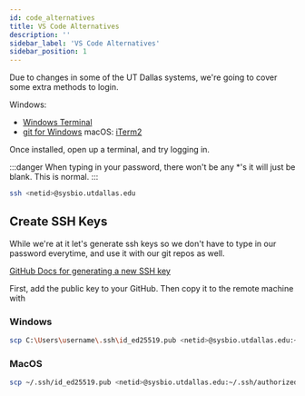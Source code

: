 ```yaml
---
id: code_alternatives
title: VS Code Alternatives
description: ''
sidebar_label: 'VS Code Alternatives'
sidebar_position: 1
---
```


Due to changes in some of the UT Dallas systems, we're going to cover some extra
methods to login.

Windows:

- [Windows Terminal](https://www.microsoft.com/en-us/p/windows-terminal/9n0dx20hk701?activetab=pivot:overviewtab#)
- [git for Windows](https://gitforwindows.org/)
  macOS: [iTerm2](https://iterm2.com/)

Once installed, open up a terminal, and try logging in.

:::danger
When typing in your password, there won't be any \*'s it will just be blank. This is normal.
:::

```bash
ssh <netid>@sysbio.utdallas.edu
```

## Create SSH Keys

While we're at it let's generate ssh keys so we don't have to type in our
password everytime, and use it with our git repos as well.

[GitHub Docs for generating a new SSH key](https://gitforwindows.org/)

First, add the public key to your GitHub. Then copy it to the remote machine with

### Windows

```bash
scp C:\Users\username\.ssh\id_ed25519.pub <netid>@sysbio.utdallas.edu:~/.ssh/authorized_keys
```

### MacOS

```bash
scp ~/.ssh/id_ed25519.pub <netid>@sysbio.utdallas.edu:~/.ssh/authorized_keys
```
